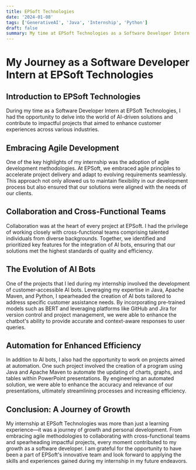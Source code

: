 ```yaml
---
title: EPSoft Technologies
date: '2024-01-08'
tags: ['GenerativeAI', 'Java', 'Internship', 'Python']
draft: false
summary: My time at EPSoft Technologies as a Software Developer Intern
---
```

# My Journey as a Software Developer Intern at EPSoft Technologies

## Introduction to EPSoft Technologies

During my time as a Software Developer Intern at EPSoft Technologies, I had the opportunity to delve into the world of AI-driven solutions and contribute to impactful projects that aimed to enhance customer experiences across various industries.

## Embracing Agile Development

One of the key highlights of my internship was the adoption of agile development methodologies. At EPSoft, we embraced agile principles to accelerate project delivery and adapt to evolving requirements seamlessly. This approach not only allowed us to maintain flexibility in our development process but also ensured that our solutions were aligned with the needs of our clients.

## Collaboration and Cross-Functional Teams

Collaboration was at the heart of every project at EPSoft. I had the privilege of working closely with cross-functional teams comprising talented individuals from diverse backgrounds. Together, we identified and prioritized key features for the integration of AI bots, ensuring that our solutions met the highest standards of quality and efficiency.

## The Evolution of AI Bots

One of the projects that I led during my internship involved the development of customer-accessible AI bots. Leveraging my expertise in Java, Apache Maven, and Python, I spearheaded the creation of AI bots tailored to address specific customer assistance needs. By incorporating pre-trained models such as BERT and leveraging platforms like GitHub and Jira for version control and project management, we were able to enhance the chatbot's ability to provide accurate and context-aware responses to user queries.

## Automation for Enhanced Efficiency

In addition to AI bots, I also had the opportunity to work on projects aimed at automation. One such project involved the creation of a program using Java and Apache Maven to automate the updating of charts, graphs, and tables within PowerPoint presentations. By engineering an automated solution, we were able to enhance the accuracy and relevance of our presentations, ultimately streamlining processes and increasing efficiency.

## Conclusion: A Journey of Growth

My internship at EPSoft Technologies was more than just a learning experience—it was a journey of growth and personal development. From embracing agile methodologies to collaborating with cross-functional teams and spearheading impactful projects, every moment contributed to my growth as a software developer. I am grateful for the opportunity to have been a part of EPSoft's innovative team and look forward to applying the skills and experiences gained during my internship in my future endeavors.

